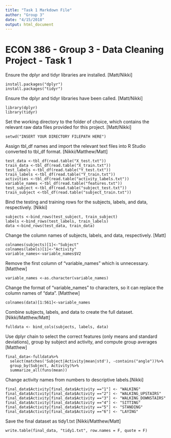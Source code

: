 ```yaml
---
title: "Task 1 Markdown File"
author: "Group 3"
date: "4/15/2018"
output: html_document
---
```


# ECON 386 - Group 3 - Data Cleaning Project - Task 1

Ensure the dplyr and tidyr libraries are installed. [Matt/Nikki]
```
install.packages("dplyr")
install.packages("tidyr")
```


Ensure the dplyr and tidyr libraries have been called. [Matt/Nikki]
```
library(dplyr)
library(tidyr)
```


Set the working directory to the folder of choice, which contains the relevant raw data files provided for this project. [Matt/Nikki]
```
setwd("INSERT YOUR DIRECTORY FILEPATH HERE")
```


Assign tbl_df names and import the relevant text files into R Studio converted to tbl_df format. [Nikki/Matthew/Matt]
```
test_data <-tbl_df(read.table("X_test.txt"))
train_data <-tbl_df(read.table("X_train.txt"))
test_labels <-tbl_df(read.table("Y_test.txt"))
train_labels <-tbl_df(read.table("Y_train.txt"))
activities <-tbl_df(read.table("activity_labels.txt"))
variable_names <-tbl_df(read.table("features.txt"))
test_subject <-tbl_df(read.table("subject_test.txt"))
train_subject <-tbl_df(read.table("subject_train.txt"))
```


Bind the testing and training rows for the subjects, labels, and data, respectively. [Nikki]
```
subjects <-bind_rows(test_subject, train_subject)
labels <-bind_rows(test_labels, train_labels)
data <-bind_rows(test_data, train_data)
```


Change the column names of subjects, labels, and data, respectively. [Matt]
```
colnames(subjects)[1]<-"Subject"
colnames(labels)[1]<-"Activity"
variable_names<-variable_names$V2
```


Remove the first column of "variable_names" which is unnecessary. [Matthew]
```
variable_names <-as.character(variable_names)
```


Change the format of "variable_names" to characters, so it can replace the column names of "data". [Matthew]
```
colnames(data)[1:561]<-variable_names
```


Combine subjects, labels, and data to create the full dataset. [Nikki/Matthew/Matt]
```
fulldata <- bind_cols(subjects, labels, data)
```


Use dplyr chain to select the correct features (only means and standard deviations), group by subject and activity, and compute group averages [Matthew]
```
final_data<-fulldata%>%
  select(matches('Subject|Activity|mean|std'), -contains("angle"))%>%
  group_by(Subject, Activity)%>%
  summarize_all(funs(mean))
```


Change activity names from numbers to descriptive labels.[Nikki]
```
final_data$Activity[final_data$Activity =="1"] <- "WALKING"
final_data$Activity[final_data$Activity =="2"] <- "WALKING_UPSTAIRS"
final_data$Activity[final_data$Activity =="3"] <- "WALKING_DOWNSTAIRS"
final_data$Activity[final_data$Activity =="4"] <- "SITTING"
final_data$Activity[final_data$Activity =="5"] <- "STANDING"
final_data$Activity[final_data$Activity =="6"] <- "LAYING"
```


Save the final dataset as tidy1.txt [Nikki/Matthew/Matt]
```
write.table(final_data, "tidy1.txt", row.names = F, quote = F)
```





